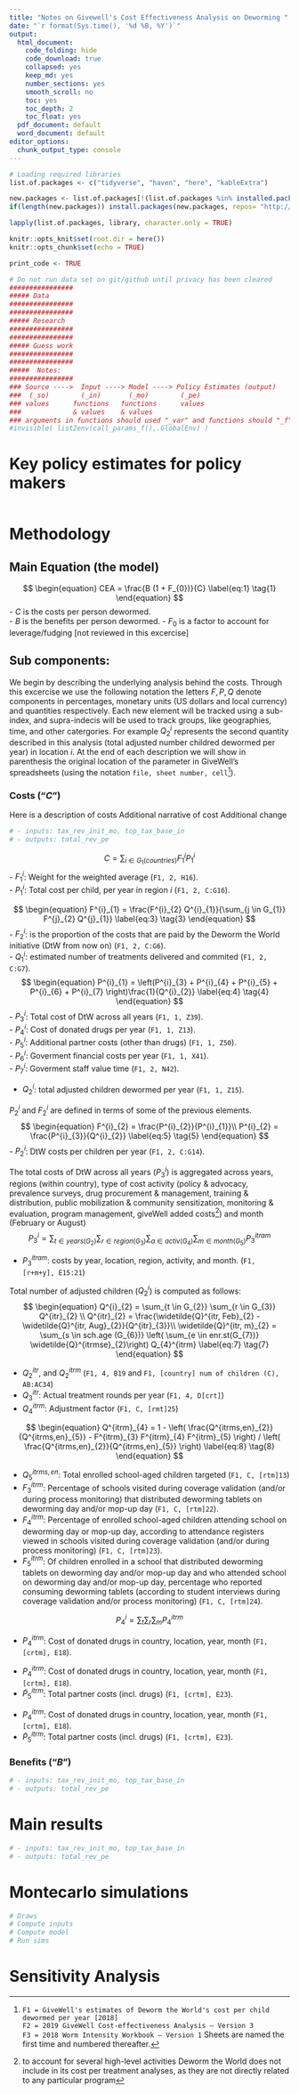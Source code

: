 ```yaml
---
title: "Notes on Givewell's Cost Effectiveness Analysis on Deworming "
date: "`r format(Sys.time(), '%d %B, %Y')`"
output:
  html_document:
    code_folding: hide
    code_download: true
    collapsed: yes
    keep_md: yes
    number_sections: yes
    smooth_scroll: no
    toc: yes
    toc_depth: 2
    toc_float: yes
  pdf_document: default
  word_document: default
editor_options:
  chunk_output_type: console
---
```

\def\blue{\color{blue}}




```r
# Loading required libraries
list.of.packages <- c("tidyverse", "haven", "here", "kableExtra")

new.packages <- list.of.packages[!(list.of.packages %in% installed.packages()[,"Package"])]
if(length(new.packages)) install.packages(new.packages, repos= "http://cran.cnr.berkeley.edu/")

lapply(list.of.packages, library, character.only = TRUE)

knitr::opts_knit$set(root.dir = here())
knitr::opts_chunk$set(echo = TRUE)

print_code <- TRUE
``` 


```r
# Do not run data set on git/github until privacy has been cleared
################
##### Data  
################
################
##### Research
################
################
##### Guess work   
################
################
#####  Notes:
################
### Source ---->  Input ----> Model ----> Policy Estimates (output)
###  (_so)        (_in)       (_mo)        (_pe)
### values      functions   functions      values
###             & values    & values
### arguments in functions should used "_var" and functions should "_f"
#invisible( list2env(call_params_f(),.GlobalEnv) )
```


# Key policy estimates for policy makers  

```r
```

# Methodology

## Main Equation (the model)
$$
\begin{equation}
CEA = \frac{B (1 + F_{0})}{C}
\label{eq:1}
\tag{1}
\end{equation}
$$
 - $C$ is the costs per person dewormed.   
 - $B$ is the benefits per person dewormed. 
 - $F_{0}$ is a factor to account for leverage/fudging [not reviewed in this excercise]


## Sub components:

We begin by describing the underlying analysis behind the costs. Through this excercise we use the following notation the letters $F, P, Q$ denote components
in percentages, monetary units (US dollars and local currency) and quantities respectively. Each new element will be tracked using a sub-index, and supra-indecis will be
used to track groups, like geographies, time, and other catergories. For example $Q^{i}_{2}$ represents the second quantity described in this analysis (total adjusted number childred dewormed per year) in location $i$. At the end of each description we will show in parenthesis the original location of the parameter in GiveWell's spreadsheets (using the notation `file, sheet number, cell`[^1]).

### Costs ("$C$")
Here is a description of costs 
Additional narrative of cost 
Additional change

```r
# - inputs: tax_rev_init_mo, top_tax_base_in
# - outputs: total_rev_pe
```
$$
\begin{equation}
C = \sum_{i \in G_{1} (countries) } F^{i}_{1} P^{i}_{1}
\label{eq:2}
\tag{2}
\end{equation}
$$
- $F^{i}_{1}$: Weight for the weighted average (`F1, 2, H16`).  
- $P^{i}_{1}$: Total cost per child, per year in region $i$ (`F1, 2, C:G16`).  

$$
\begin{equation}
F^{i}_{1} = \frac{F^{i}_{2} Q^{i}_{1}}{\sum_{j \in G_{1}} F^{j}_{2} Q^{j}_{1}}
\label{eq:3}
\tag{3}
\end{equation}
$$
- $F^{i}_{2}$: is the proportion of the costs that are paid by the Deworm the World initiative (DtW from now on) (`F1, 2, C:G6`).  
- $Q^{i}_{1}$: estimated number of treatments delivered and commited (`F1, 2, C:G7`).  
$$
\begin{equation}
P^{i}_{1} = \left(P^{i}_{3} + P^{i}_{4} + P^{i}_{5} + P^{i}_{6} + P^{i}_{7}  \right)\frac{1}{Q^{i}_{2}}
\label{eq:4}
\tag{4}
\end{equation}
$$
- $P^{i}_{3}$: Total cost of DtW across all years (`F1, 1, Z39`).  
- $P^{i}_{4}$: Cost of donated drugs per year (`F1, 1, Z13`).  
- $P^{i}_{5}$: Additional partner costs (other than drugs) (`F1, 1, Z50`).  
- $P^{i}_{6}$: Goverment financial costs per year (`F1, 1, X41`).  
- $P^{i}_{7}$: Goverment staff value time (`F1, 2, N42`).  

- $Q^{i}_{2}$: total adjusted children dewormed per year (`F1, 1, Z15`).  

$P^{i}_{2}$ and $F^{i}_{2}$ are defined in terms of some of the previous elements. 
$$
\begin{equation}
F^{i}_{2} = \frac{P^{i}_{2}}{P^{i}_{1}}\\
P^{i}_{2} = \frac{P^{i}_{3}}{Q^{i}_{2}}
\label{eq:5}
\tag{5}
\end{equation}
$$
- $P^{i}_{2}$: DtW costs per children per year (`F1, 2, C:G14`).  

The total costs of DtW across all years ($P^{i}_{3}$) is aggregated across years, regions (within country), type of cost activity (policy & advocacy, prevalence surveys, drug procurement & management, training & distribution, public mobilization & community sensitization, monitoring & evaluation, program management, giveWell added costs[^2]) and month (February or August)
$$
\begin{equation}
P^{i}_{3} = \sum_{t \in years (G_{2})} 
\sum_{r \in region (G_{3})} 
\sum_{a \in activ (G_{4})} 
\sum_{m \in month (G_{5})} P^{itram}_{3}
\label{eq:6}
\tag{6}
\end{equation}
$$

- $P^{itram}_{3}$: costs by year, location, region, activity, and month. (`F1, [r+m+y], E15:21`)

Total number of adjusted children ($Q^{i}_{2}$) is computed as follows: 
$$
\begin{equation}
Q^{i}_{2} = \sum_{t \in G_{2}} 
\sum_{r \in G_{3}} 
 Q^{itr}_{2} \\
 Q^{itr}_{2} = \frac{\widetilde{Q}^{itr, Feb}_{2} - \widetilde{Q}^{itr, Aug}_{2}}{Q^{itr}_{3}}\\
 \widetilde{Q}^{itr, m}_{2} = \sum_{s \in sch.age (G_{6})} \left( 
\sum_{e \in enr.st(G_{7})} \widetilde{Q}^{itrmse}_{2}\right) Q_{4}^{itrm}
\label{eq:7}
\tag{7}
\end{equation}
$$


- $Q^{itr}_{2}$, and $Q^{itrm}_{2}$ (`F1, 4, B19` and `F1, [country] num of children (C), AB:AC34`)
- $Q^{itr}_{3}$: Actual treatment rounds per year (`F1, 4, D[crt]`)
- $Q^{itrm}_{4}$: Adjustment factor (`F1, C, [rmt]25`)

$$
\begin{equation}
Q^{itrm}_{4} = 1 - \left( \frac{Q^{itrms,en}_{2}}{Q^{itrms,en}_{5}} - F^{itrm}_{3} F^{itrm}_{4} F^{itrm}_{5} \right)  / \left( \frac{Q^{itrms,en}_{2}}{Q^{itrms,en}_{5}} \right) 
\label{eq:8}
\tag{8}
\end{equation}
$$

- $Q^{itrms, en}_{5}$: Total enrolled school-aged children targeted (`F1, C, [rtm]13`)
- $F^{itrm}_{3}$: Percentage of schools visited during coverage validation (and/or during process monitoring) that distributed deworming tablets on deworming day and/or mop-up day (`F1, C, [rtm]22 `).   
- $F^{itrm}_{4}$: Percentage of enrolled school-aged children attending school on deworming day or mop-up day, according to attendance registers viewed in schools visited during coverage validation (and/or during process monitoring) (`F1, C, [rtm]23 `).   
- $F^{itrm}_{5}$: Of children enrolled in a school that distributed deworming tablets on deworming day and/or mop-up day and who attended school on deworming day and/or mop-up day, percentage who reported consuming deworming tablets (according to student interviews during coverage validation and/or process monitoring) (`F1, C, [rtm]24 `).  

$$
\begin{equation}
P^{i}_{4} = \sum_{t} 
\sum_{r} 
\sum_{m} P^{itrm}_{4}
\label{eq:9}
\tag{9}
\end{equation}
$$

- $P^{itrm}_{4}$: Cost of donated drugs in country, location, year, month (`F1, [crtm], E18`).  



\begin{equation}
P^{i}_{5} = \sum_{t} 
\sum_{r} 
\sum_{m} \widetilde{P}^{itrm}_{5}  - P^{i}_{4} \\ 

\widetilde{P}^{itr}_{5} = \sum_{m} 
\widetilde{P}^{itrm}_{5} 

\label{eq:10}
\tag{10}
\end{equation}

 
 
- $P^{itrm}_{4}$: Cost of donated drugs in country, location, year, month (`F1, [crtm], E18`).  
- $\widetilde{P}^{itrm}_{5}$: Total partner costs (incl. drugs) (`F1, [crtm], E23`).




\begin{equation}
P^{i}_{5} = \sum_{t} 
\sum_{r} \widetilde{P}^{itr}_{6}  \\ 

\widetilde{P}^{itr}_{6} = P^{itr}_{8} - ( \widetilde{P}^{itr}_{5} + P^{itr}_{3})

\label{eq:11}
\tag{11}
\end{equation}

 
 
- $P^{itrm}_{4}$: Cost of donated drugs in country, location, year, month (`F1, [crtm], E18`).  
- $\widetilde{P}^{itrm}_{5}$: Total partner costs (incl. drugs) (`F1, [crtm], E23`).


### Benefits ("$B$")



```r
# - inputs: tax_rev_init_mo, top_tax_base_in
# - outputs: total_rev_pe
```


# Main results
```r
# - inputs: tax_rev_init_mo, top_tax_base_in
# - outputs: total_rev_pe
```


# Montecarlo simulations  
```r
# Draws
# Compute inputs
# Compute model
# Run sims
```

# Sensitivity Analysis  


[^1]: `F1 = GiveWell's estimates of Deworm the World's cost per child dewormed per year [2018]`  
`F2 = 2019 GiveWell Cost-effectiveness Analysis — Version 3`  
`F3 = 2018 Worm Intensity Workbook — Version 1` Sheets are named the first time and numbered thereafter. 


[^2]: to account for several high-level activities Deworm the World does not include in its cost per treatment analyses, as they are not directly related to any particular program